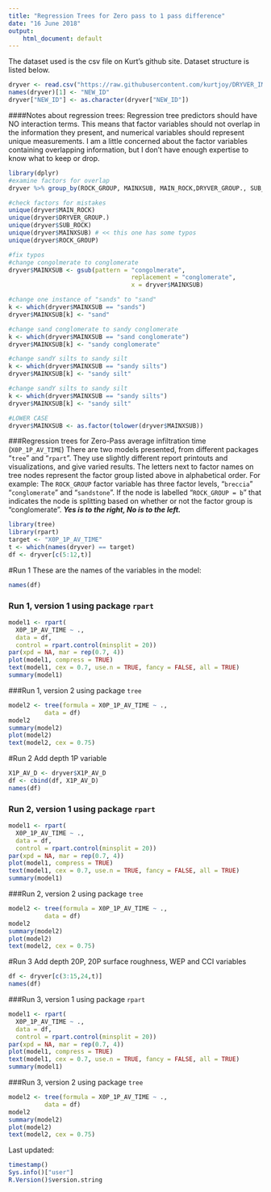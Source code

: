 ```yaml
---
title: "Regression Trees for Zero pass to 1 pass difference"
date: "16 June 2018"
output: 
    html_document: default
---
```


The dataset used is the csv file on Kurt's github site. Dataset structure is listed below.
```r
dryver <- read.csv("https://raw.githubusercontent.com/kurtjoy/DRYVER_IMPACT/master/dryver_nat_20180612.csv")
names(dryver)[1] <- "NEW_ID" 
dryver["NEW_ID"] <- as.character(dryver["NEW_ID"])
```

####Notes about regression trees:
Regression tree predictors should have NO interaction terms. This means that factor variables should not overlap in the information they present, and numerical variables should represent unique measurements. I am a little concerned about the factor variables containing overlapping information, but I don't have enough expertise to know what to keep or drop.

```r
library(dplyr)
#examine factors for overlap
dryver %>% group_by(ROCK_GROUP, MAINXSUB, MAIN_ROCK,DRYVER_GROUP., SUB_ROCK) %>% summarize(n = n())  %>% arrange(desc(n))

#check factors for mistakes
unique(dryver$MAIN_ROCK)
unique(dryver$DRYVER_GROUP.)
unique(dryver$SUB_ROCK)
unique(dryver$MAINXSUB) # << this one has some typos
unique(dryver$ROCK_GROUP)

#fix typos
#change congolmerate to conglomerate
dryver$MAINXSUB <- gsub(pattern = "congolmerate", 
                                  replacement = "conglomerate", 
                                  x = dryver$MAINXSUB)

#change one instance of "sands" to "sand"
k <- which(dryver$MAINXSUB == "sands")
dryver$MAINXSUB[k] <- "sand"

#change sand conglomerate to sandy conglomerate
k <- which(dryver$MAINXSUB == "sand conglomerate")
dryver$MAINXSUB[k] <- "sandy conglomerate"

#change sandY silts to sandy silt
k <- which(dryver$MAINXSUB == "sandy silts")
dryver$MAINXSUB[k] <- "sandy silt"

#change sandY silts to sandy silt
k <- which(dryver$MAINXSUB == "sandy silts")
dryver$MAINXSUB[k] <- "sandy silt"

#LOWER CASE
dryver$MAINXSUB <- as.factor(tolower(dryver$MAINXSUB))
```

###Regression trees for Zero-Pass average infiltration time (`X0P_1P_AV_TIME`)
There are two models presented, from different packages "`tree`" and "`rpart`". They use slightly different report printouts and visualizations, and give varied results. The letters next to factor names on tree nodes represent the factor group listed above in alphabetical order. For example: The `ROCK_GROUP` factor variable has three factor levels, "`breccia`" "`conglomerate`" and "`sandstone`". If the node is labelled "`ROCK_GROUP = b`" that indicates the node is splitting based on whether or not the factor group is "conglomerate". ***Yes is to the right, No is to the left.***

```r
library(tree)
library(rpart)
target <- "X0P_1P_AV_TIME"
t <- which(names(dryver) == target)
df <- dryver[c(5:12,t)]
```


#Run 1
These are the names of the variables in the model:
```r
names(df)
```

### Run 1, version 1 using package `rpart`
```r
model1 <- rpart(
  X0P_1P_AV_TIME ~ ., 
  data = df, 
  control = rpart.control(minsplit = 20))
par(xpd = NA, mar = rep(0.7, 4)) 
plot(model1, compress = TRUE)
text(model1, cex = 0.7, use.n = TRUE, fancy = FALSE, all = TRUE)
summary(model1)
```

###Run 1, version 2 using package `tree`
```r
model2 <- tree(formula = X0P_1P_AV_TIME ~ ., 
          data = df)
model2
summary(model2)
plot(model2)
text(model2, cex = 0.75)
```


#Run 2
Add depth 1P variable
```r
X1P_AV_D <- dryver$X1P_AV_D
df <- cbind(df, X1P_AV_D)
names(df)
```

### Run 2, version 1 using package `rpart`
```r
model1 <- rpart(
  X0P_1P_AV_TIME ~ ., 
  data = df, 
  control = rpart.control(minsplit = 20))
par(xpd = NA, mar = rep(0.7, 4)) 
plot(model1, compress = TRUE)
text(model1, cex = 0.7, use.n = TRUE, fancy = FALSE, all = TRUE)
summary(model1)
```

###Run 2, version 2 using package `tree`
```r
model2 <- tree(formula = X0P_1P_AV_TIME ~ ., 
          data = df)
model2
summary(model2)
plot(model2)
text(model2, cex = 0.75)
```

#Run 3
Add depth 20P, 20P surface roughness, WEP and CCI variables
```r
df <- dryver[c(3:15,24,t)]
names(df)
```

###Run 3, version 1 using package `rpart`
```r
model1 <- rpart(
  X0P_1P_AV_TIME ~ ., 
  data = df, 
  control = rpart.control(minsplit = 20))
par(xpd = NA, mar = rep(0.7, 4)) 
plot(model1, compress = TRUE)
text(model1, cex = 0.7, use.n = TRUE, fancy = FALSE, all = TRUE)
summary(model1)
```

###Run 3, version 2 using package `tree`
```r
model2 <- tree(formula = X0P_1P_AV_TIME ~ ., 
          data = df)
model2
summary(model2)
plot(model2)
text(model2, cex = 0.75)
```


Last updated:
```r
timestamp()
Sys.info()["user"] 
R.Version()$version.string
```